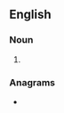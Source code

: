==English==

===Noun===
{{head|en|noun plural form}}

# {{plural of|pruner|lang=en}}

===Anagrams===
* {{anagrams|en|a=enprrsu|preruns|spurner}}